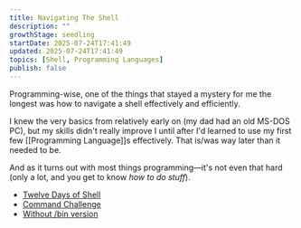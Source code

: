 ```yaml
---
title: Navigating The Shell
description: ""
growthStage: seedling
startDate: 2025-07-24T17:41:49
updated: 2025-07-24T17:41:49
topics: [Shell, Programming Languages]
publish: false
---
```


Programming-wise, one of the things that stayed a mystery for me the longest was how to navigate a shell effectively and efficiently.

I knew the very basics from relatively early on (my dad had an old MS-DOS PC), but my skills didn't really improve I until after I'd learned to use my first few [[Programming Language]]s effectively. That is/was way later than it needed to be.

And as it turns out with most things programming—it's not even that hard (only a lot, and you get to know _how to do stuff_).

<References>

- [Twelve Days of Shell](https://12days.cmdchallenge.com/)
- [Command Challenge](https://cmdchallenge.com/)
- [Without /bin version](https://oops.cmdchallenge.com)

</References>
